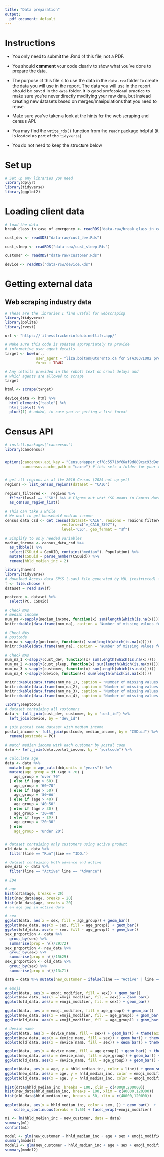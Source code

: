 ```yaml
---
title: "Data preparation"
output:
  pdf_document: default
---
```


# Instructions

- You only need to submit the .Rmd of this file, not a PDF.

- You should __comment__ your code clearly to show what you've done to prepare the data.

- The purpose of this file is to use the data in the `data-raw` folder to create the data you will use in the report. The data you will use in the report should be saved in the `data` folder. It is good professional practice to make sure you're never directly modifying your raw data, but instead creating new datasets based on merges/manipulations that you need to reuse.

- Make sure you've taken a look at the hints for the web scraping and census API. 

- You may find the `write_rds()` function from the `readr` package helpful (it is loaded as part of the `tidyverse`).

- You do not need to keep the structure below.

# Set up

```r
# Set up any libraries you need
library(dplyr)
library(tidyverse)
library(ggplot2)
```

# Loading client data

```r
# load the data
break_glass_in_case_of_emergency <- readRDS("data-raw/break_glass_in_case_of_emergency.Rds")

cust_dev <- readRDS("data-raw/cust_dev.Rds")

cust_sleep <- readRDS("data-raw/cust_sleep.Rds")

customer <- readRDS("data-raw/customer.Rds")

device <- readRDS("data-raw/device.Rds")

```

# Getting external data

## Web scraping industry data

```r
# These are the libraries I find useful for webscraping
library(tidyverse)
library(polite)
library(rvest)

url <- "https://fitnesstrackerinfohub.netlify.app/"

# Make sure this code is updated appropriately to provide 
# informative user_agent details
target <- bow(url,
              user_agent = "liza.bolton@utoronto.ca for STA303/1002 project",
              force = TRUE)

# Any details provided in the robots text on crawl delays and 
# which agents are allowed to scrape
target

html <- scrape(target)

device_data <- html %>% 
  html_elements("table") %>% 
  html_table() %>% 
  pluck(1) # added, in case you're getting a list format

```

# Census API

```r
# install.packages("cancensus")
library(cancensus)


options(cancensus.api_key = "CensusMapper_cf78c5571bf66af9d889cac93d9ef013",
        cancensus.cache_path = "cache") # this sets a folder for your cache


# get all regions as at the 2016 Census (2020 not up yet)
regions <- list_census_regions(dataset = "CA16")

regions_filtered <-  regions %>% 
  filter(level == "CSD") %>% # Figure out what CSD means in Census data
  as_census_region_list()

# This can take a while
# We want to get household median income
census_data_csd <- get_census(dataset='CA16', regions = regions_filtered,
                          vectors=c("v_CA16_2397"), 
                          level='CSD', geo_format = "sf")

# Simplify to only needed variables
median_income <- census_data_csd %>% 
  as_tibble() %>% 
  select(CSDuid = GeoUID, contains("median"), Population) %>% 
  mutate(CSDuid = parse_number(CSDuid)) %>% 
  rename(hhld_median_inc = 2)
```

```r
library(haven)
library(tidyverse)
# download Access data SPSS (.sav) file generated by MDL (restricted) from website
f <- file.choose()
dataset = read_sav(f)

postcode <- dataset %>% 
  select(PC, CSDuid)
```

```r
# Check NAs
# median income
num_na <-sapply(median_income, function(x) sum(length(which(is.na(x)))))
knitr::kable(data.frame(num_na), caption = "Number of missing values for each variable in median_income")
```

```r
# Check NAs
# postcode
num_na <-sapply(postcode, function(x) sum(length(which(is.na(x)))))
knitr::kable(data.frame(num_na), caption = "Number of missing values for each variable in postcode")
```

```r
# Check NAs
num_na_1 <-sapply(cust_dev, function(x) sum(length(which(is.na(x)))))
num_na_2 <-sapply(cust_sleep, function(x) sum(length(which(is.na(x)))))
num_na_3 <-sapply(customer, function(x) sum(length(which(is.na(x)))))
num_na_4 <-sapply(device, function(x) sum(length(which(is.na(x)))))

knitr::kable(data.frame(num_na_1), caption = "Number of missing values for each variable in cust_dev")
knitr::kable(data.frame(num_na_2), caption = "Number of missing values for each variable in cust_sleep")
knitr::kable(data.frame(num_na_3), caption = "Number of missing values for each variable in customer")
knitr::kable(data.frame(num_na_4), caption = "Number of missing values for each variable in device")

```




```r
library(eeptools)
# dataset containing all customers
data <- full_join(cust_dev, customer, by = "cust_id") %>%
  left_join(device, by = "dev_id")

# join postal code dataset with median income
postal_income <- full_join(postcode, median_income, by = "CSDuid") %>%
  rename(postcode = PC)

# match median income with each customer by postal code
data <- left_join(data,postal_income, by = "postcode") %>%

# calculate age
data <- data %>%  
  mutate(age = age_calc(dob,units = "years")) %>%
  mutate(age_group = if (age > 70) {
    age_group = "over 70"
  } else if (age > 60) {
    age_group = "60~70"
  } else if (age > 50) {
    age_group = "50~60"
  } else if (age > 40) {
    age_group = "40~50"
  } else if (age > 30) {
    age_group = "30~40"
  } else if (age > 20) {
    age_group = "20~30"
  } else 
    age_group = "under 20")


# dataset containing only customers using active product
old_data <- data %>%
  filter(line == "Run"|line == "IDOL")

# dataset containing both advance and active
new_data <- data %>%
  filter(line == "Active"|line == "Advance")
```
```r
# EDA

# age
hist(data$age, breaks = 20)
hist(new_data$age, breaks = 20)
hist(old_data$age, breaks = 20)
# an age gap in active data
```
```r
# sex
ggplot(data, aes(x = sex, fill = age_group)) + geom_bar()
ggplot(new_data, aes(x = sex, fill = age_group)) + geom_bar()
ggplot(old_data, aes(x = sex, fill = age_group)) + geom_bar()
sex_proportion <- data %>%
  group_by(sex) %>%
  summarise(prop = n()/29372)
sex_proportion <- new_data %>%
  group_by(sex) %>%
  summarise(prop = n()/15629)
sex_proportion <- old_data %>%
  group_by(sex) %>%
  summarise(prop = n()/13471)

data = data %>% mutate(new_customer = ifelse(line == "Active" | line == "Advance", 1,0))
```
```r
# emoji
ggplot(data, aes(x = emoji_modifier, fill = sex)) + geom_bar()
ggplot(new_data, aes(x = emoji_modifier, fill = sex)) + geom_bar()
ggplot(old_data, aes(x = emoji_modifier, fill = sex)) + geom_bar()
```
```r
ggplot(data, aes(x = emoji_modifier, fill = age_group)) + geom_bar()
ggplot(new_data, aes(x = emoji_modifier, fill = age_group)) + geom_bar()
ggplot(old_data, aes(x = emoji_modifier, fill = age_group)) + geom_bar()
```
```r
# device name
ggplot(data, aes(x = device_name, fill = sex)) + geom_bar() + theme(axis.text.x = element_text(angle = 45, vjust = 1, hjust=1))
ggplot(new_data, aes(x = device_name, fill = sex)) + geom_bar() + theme(axis.text.x = element_text(angle = 45, vjust = 1, hjust=1))
ggplot(old_data, aes(x = device_name, fill = sex)) + geom_bar() + theme(axis.text.x = element_text(angle = 45, vjust = 1, hjust=1))
```
```r
ggplot(data, aes(x = device_name, fill = age_group)) + geom_bar() + theme(axis.text.x = element_text(angle = 45, vjust = 1, hjust=1))
ggplot(new_data, aes(x = device_name, fill = age_group)) + geom_bar() + theme(axis.text.x = element_text(angle = 45, vjust = 1, hjust=1))
ggplot(old_data, aes(x = device_name, fill = age_group)) + geom_bar() + theme(axis.text.x = element_text(angle = 45, vjust = 1, hjust=1))
```
```r
ggplot(data, aes(x = age, y = hhld_median_inc, color = line)) + geom_smooth()
ggplot(new_data, aes(x = age, y = hhld_median_inc, color = emoji_modifier)) + geom_smooth()
ggplot(old_data, aes(x = age, y = hhld_median_inc, color = emoji_modifier)) + geom_smooth()
```
```r
hist(data$hhld_median_inc, breaks = 100, xlim = c(40000,200000))
hist(new_data$hhld_median_inc, breaks = 100, xlim = c(40000,120000))
hist(old_data$hhld_median_inc, breaks = 50, xlim = c(40000,120000))

```

```r
ggplot(data, aes(x = hhld_median_inc, color = sex, )) + geom_bar()  +
    scale_x_continuous(breaks = 1:50) + facet_wrap(~emoji_modifier)
```

```r
m1 <- lm(hhld_median_inc ~ new_customer, data = data)
summary(m1)
confint(m1)

model <- glm(new_customer ~ hhld_median_inc + age + sex + emoji_modifier, family= binomial(link = "logit"), data = data)
summary(model)
model2 <- glm(new_customer ~ hhld_median_inc + age + sex + emoji_modifier + population, family= binomial(link = "logit"), data = data)
summary(model2)
```


